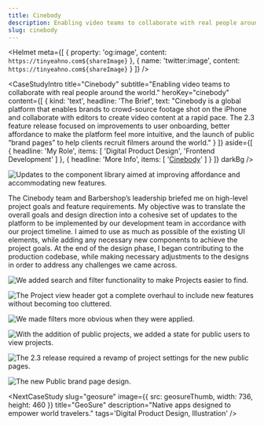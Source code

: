 ```yaml
---
title: Cinebody
description: Enabling video teams to collaborate with real people around the world.
slug: cinebody
---
```



<Helmet
    meta={[
        {
            property: 'og:image',
            content: `https://tinyeahno.com${shareImage}`
        },
        {
            name: 'twitter:image',
            content: `https://tinyeahno.com${shareImage}`
        }
    ]}
/>

<CaseStudyIntro
    title="Cinebody"
    subtitle="Enabling video teams to collaborate with real people around the world."
    heroKey="cinebody"
    content={[
        {
            kind: 'text',
            headline: 'The Brief',
            text: "Cinebody is a global platform that enables brands to crowd-source footage shot on the iPhone and collaborate with editors to create video content at a rapid pace. The 2.3 feature release focused on improvements to user onboarding, better affordance to make the platform feel more intuitive, and the launch of public “brand pages” to help clients recruit filmers around the world."
        }
    ]}
    aside={[
        {
            headline: 'My Role',
            items: [
                'Digital Product Design',
                'Frontend Development'
            ]
        }, {
            headline: 'More Info',
            items: [
                '[Cinebody](https://www.cinebody.com/)'
            ]
        }
    ]}
    darkBg
/>

![Updates to the component library aimed at improving affordance and accommodating new features.](/cinebody/Cinebody-Style@2x.png)

The Cinebody team and Barbershop’s leadership briefed me on high-level project goals and feature requirements. My objective was to translate the overall goals and design direction into a cohesive set of updates to the platform to be implemented by our development team in accordance with our project timeline. I aimed to use as much as possible of the existing UI elements, while adding any necessary new components to achieve the project goals. At the end of the design phase, I began contributing to the production codebase, while making necessary adjustments to the designs in order to address any challenges we came across.

![We added search and filter functionality to make Projects easier to find.](/cinebody/Projects@2x.png)

![The Project view header got a complete overhaul to include new features without becoming too cluttered.](/cinebody/Project@2x.png)

![We made filters more obvious when they were applied.](/cinebody/Project-Filtered@2x.png)

![With the addition of public projects, we added a state for public users to view projects.](/cinebody/Public-Project@2x.png)

![The 2.3 release required a revamp of project settings for the new public pages.](/cinebody/Settings@2x.png)

![The new Public brand page design.](/cinebody/Brand-Page@2x.png)


<CaseStudyConclusion
    headline="Results"
    text="Cinebody has continued to grow with the features that our team added. The new public facing pages unlocked the platform’s potential to reach individual contributors. This in turn has increased the value of the platform as a tool for Cinebody’s clients."
/>

<NextCaseStudy
    slug="geosure"
    image={{
        src: geosureThumb,
        width: 736,
        height: 460
    }}
    title="GeoSure"
    description="Native apps designed to empower world travelers."
    tags='Digital Product Design, Illustration'
/>
